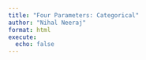 ```yaml
---
title: "Four Parameters: Categorical"
author: "Nihal Neeraj"
format: html
execute: 
  echo: false
---
```



